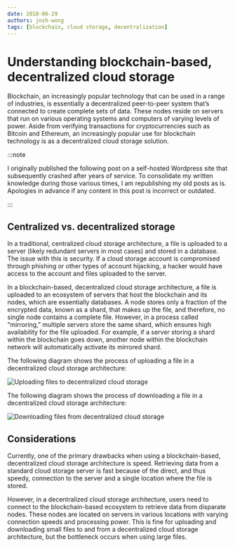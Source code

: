 ```yaml
---
date: 2018-06-29
authors: josh-wong
tags: [blockchain, cloud storage, decentralization]
---
```


# Understanding blockchain-based, decentralized cloud storage

Blockchain, an increasingly popular technology that can be used in a range of industries, is essentially a decentralized peer-to-peer system that’s connected to create complete sets of data. These nodes reside on servers that run on various operating systems and computers of varying levels of power. Aside from verifying transactions for cryptocurrencies such as Bitcoin and Ethereum, an increasingly popular use for blockchain technology is as a decentralized cloud storage solution.

<!-- truncate -->

:::note

I originally published the following post on a self-hosted Wordpress site that subsequently crashed after years of service. To consolidate my written knowledge during those various times, I am republishing my old posts as is. Apologies in advance if any content in this post is incorrect or outdated.

:::

## Centralized vs. decentralized storage

In a traditional, centralized cloud storage architecture, a file is uploaded to a server (likely redundant servers in most cases) and stored in a database. The issue with this is security. If a cloud storage account is compromised through phishing or other types of account hijacking, a hacker would have access to the account and files uploaded to the server.

In a blockchain-based, decentralized cloud storage architecture, a file is uploaded to an ecosystem of servers that host the blockchain and its nodes, which are essentially databases. A node stores only a fraction of the encrypted data, known as a shard, that makes up the file, and therefore, no single node contains a complete file. However, in a process called “mirroring,” multiple servers store the same shard, which ensures high availability for the file uploaded. For example, if a server storing a shard within the blockchain goes down, another node within the blockchain network will automatically activate its mirrored shard.

The following diagram shows the process of uploading a file in a decentralized cloud storage architecture:

![Uploading files to decentralized cloud storage](assets/images/2018-06-29-blockchain-upload.jpg)

The following diagram shows the process of downloading a file in a decentralized cloud storage architecture:

![Downloading files from decentralized cloud storage](assets/images/2018-06-29-blockchain-download.jpg)

## Considerations

Currently, one of the primary drawbacks when using a blockchain-based, decentralized cloud storage architecture is speed. Retrieving data from a standard cloud storage server is fast because of the direct, and thus speedy, connection to the server and a single location where the file is stored.

However, in a decentralized cloud storage architecture, users need to connect to the blockchain-based ecosystem to retrieve data from disparate nodes. These nodes are located on servers in various locations with varying connection speeds and processing power. This is fine for uploading and downloading small files to and from a decentralized cloud storage architecture, but the bottleneck occurs when using large files.
